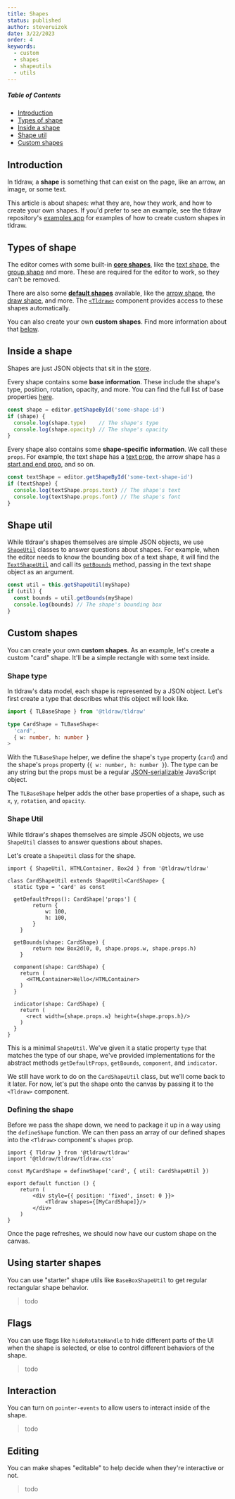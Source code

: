 ```yaml
---
title: Shapes
status: published
author: steveruizok
date: 3/22/2023
order: 4
keywords:
  - custom
  - shapes
  - shapeutils
  - utils
---
```


##### Table of Contents

- [Introduction](#introduction)
- [Types of shape](#types-of-shape)
- [Inside a shape](#inside-a-shape)
- [Shape util](#shape-util)
- [Custom shapes](#custom-shapes)

## Introduction

In tldraw, a **shape** is something that can exist on the page, like an arrow,
an image, or some text.

This article is about shapes: what they are, how they work, and how to create
your own shapes. If you'd prefer to see an example, see the tldraw repository's
[examples app](https://github.com/tldraw/tldraw/tree/main/apps/examples) for
examples of how to create custom shapes in tldraw.

## Types of shape

The editor comes with some built-in [**core shapes**](/gen/editor/coreShapes),
like the [text shape](/gen/tlschema/TLTextShape), the [group
shape](/gen/tlschema/TLGroupShape) and more. These are required for the editor
to work, so they can't be removed.

There are also some [**default shapes**](/gen/editor/defaultShapes) available,
like the [arrow shape](/gen/tlschema/TLArrowShape), the [draw
shape](/gen/tlschema/TLDrawShape), and more. The
[`<Tldraw>`](/gen/editor/Editor) component provides access to these shapes
automatically.

You can also create your own **custom shapes**. Find more information about that
[below](#custom-shapes).

## Inside a shape

Shapes are just JSON objects that sit in the [store](/docs/editor#store).

Every shape contains some **base information**. These include the shape's type,
position, rotation, opacity, and more. You can find the full list of base
properties [here](/gen/tlschema/TLBaseShape).

```js
const shape = editor.getShapeById('some-shape-id')
if (shape) {
  console.log(shape.type)    // The shape's type
  console.log(shape.opacity) // The shape's opacity
}
```

Every shape also contains some **shape-specific information**. We call these
`props`. For example, the text shape has a [text
prop](/gen/tlschema/textShapeProps), the arrow shape has a [start and end
prop](/gen/tlschema/arrowShapeProps), and so on.

```js
const textShape = editor.getShapeById('some-text-shape-id')
if (textShape) {
  console.log(textShape.props.text) // The shape's text
  console.log(textShape.props.font) // The shape's font
}
```

## Shape util

While tldraw's shapes themselves are simple JSON objects, we use
[`ShapeUtil`](/gen/editor/ShapeUtil) classes to answer questions about shapes.
For example, when the editor needs to know the bounding box of a text shape, it
will find the [`TextShapeUtil`](/gen/editor/TextShapeUtil) and call its
[`getBounds`](/gen/editor/ShapeUtil#getBounds) method, passing in the text shape
object as an argument.

```JavaScript
const util = this.getShapeUtil(myShape)
if (util) {
  const bounds = util.getBounds(myShape)
  console.log(bounds) // The shape's bounding box
}
```

## Custom shapes

You can create your own **custom shapes**. As an example, let's create a custom
"card" shape. It'll be a simple rectangle with some text inside.

### Shape type

In tldraw's data model, each shape is represented by a JSON object. Let's first
create a type that describes what this object will look like.

```ts
import { TLBaseShape } from '@tldraw/tldraw'

type CardShape = TLBaseShape<
  'card', 
  { w: number, h: number }
>
```

With the `TLBaseShape` helper, we define the shape's `type` property (`card`)
and the shape's `props` property (`{ w: number, h: number }`). The type can be
any string but the props must be a regular
[JSON-serializable](https://developer.mozilla.org/en-US/docs/Web/JavaScript/Reference/Global_Objects/JSON/stringify#description)
JavaScript object.

The `TLBaseShape` helper adds the other base properties of a shape, such as `x`,
`y`, `rotation`, and `opacity`.

### Shape Util

While tldraw's shapes themselves are simple JSON objects, we use `ShapeUtil`
classes to answer questions about shapes.

Let's create a `ShapeUtil` class for the shape.

```tsx
import { ShapeUtil, HTMLContainer, Box2d } from '@tldraw/tldraw'

class CardShapeUtil extends ShapeUtil<CardShape> {
  static type = 'card' as const

  getDefaultProps(): CardShape['props'] {
		return {
			w: 100,
			h: 100,
		}
	}

  getBounds(shape: CardShape) {
		return new Box2d(0, 0, shape.props.w, shape.props.h)
	}

  component(shape: CardShape) {
    return (
      <HTMLContainer>Hello</HTMLContainer>
    )
  }

  indicator(shape: CardShape) {
    return (
      <rect width={shape.props.w} height={shape.props.h}/>
    )
  }
}
```

This is a minimal `ShapeUtil`. We've given it a static property `type` that
matches the type of our shape, we've provided implementations for the abstract
methods `getDefaultProps`, `getBounds`, `component`, and `indicator`.

We still have work to do on the `CardShapeUtil` class, but we'll come back to it
later. For now, let's put the shape onto the canvas by passing it to the
`<Tldraw>` component.

### Defining the shape

Before we pass the shape down, we need to package it up in a way using the
`defineShape` function. We can then pass an array of our defined shapes into the
`<Tldraw>` component's `shapes` prop. 

```tsx
import { Tldraw } from '@tldraw/tldraw'
import '@tldraw/tldraw/tldraw.css'

const MyCardShape = defineShape('card', { util: CardShapeUtil })

export default function () {
	return (
		<div style={{ position: 'fixed', inset: 0 }}>
			<Tldraw shapes={[MyCardShape]}/>
		</div>
	)
}
```

Once the page refreshes, we should now have our custom shape on the canvas.

## Using starter shapes

You can use "starter" shape utils like `BaseBoxShapeUtil` to get regular
rectangular shape behavior.

> todo

## Flags

You can use flags like `hideRotateHandle` to hide different parts of the UI when
the shape is selected, or else to control different behaviors of the shape.

> todo

## Interaction

You can turn on `pointer-events` to allow users to interact inside of the shape.

> todo

## Editing

You can make shapes "editable" to help decide when they're interactive or not.

> todo